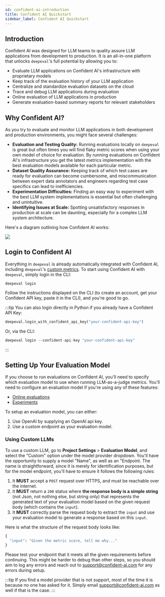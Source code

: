 ```yaml
---
id: confident-ai-introduction
title: Confident AI Quickstart
sidebar_label: Confident AI Quickstart
---
```


## Introduction

Confident AI was designed for LLM teams to quality assure LLM applications from development to production. It is an all-in-one platform that unlocks `deepeval`'s full potential by allowing you to:

- Evaluate LLM applications on Confident AI's infrastructure with proprietary models
- Keep track of the evaluation history of your LLM application
- Centralize and standardize evaluation datasets on the cloud
- Trace and debug LLM applications during evaluation
- Online evaluation of LLM applications in production
- Generate evaluation-based summary reports for relevant stakeholders

## Why Confident AI?

As you try to evaluate and monitor LLM applications in both development and production environments, you might face several challenges:

- **Evaluation and Testing Quality:** Running evaluations locally on `deepeval` is great but often times you will find flaky metric scores when using your own model of choice for evaluation. By running evaluations on Confident AI's infrastructure you get the latest metrics implementation with the best evaluation models available for each particular metric.
- **Dataset Quality Assurance:** Keeping track of which test cases are ready for evaluation can become cumbersome, and miscommunication between expert data annotators and engineers regarding test case specifics can lead to inefficiencies.
- **Experimentation Difficulties:** Finding an easy way to experiment with the best LLM system implementations is essential but often challenging and unintuitive.
- **Identifying Issues at Scale:** Spotting unsatisfactory responses in production at scale can be daunting, especially for a complex LLM system architecture.

Here's a diagram outlining how Confident AI works:

<div
  style={{
    marginTop: "80px",
    marginBottom: "70px",
    display: "flex",
    justifyContent: "center",
  }}
>
  <img
    id="confident-workflow"
    src="https://d2lsxfc3p6r9rv.cloudfront.net/confident-workflow-4.png"
  />
</div>

## Login to Confident AI

Everything in `deepeval` is already automatically integrated with Confident AI, including `deepeval`'s [custom metrics](/docs/metrics-custom). To start using Confident AI with `deepeval`, simply login in the CLI:

```
deepeval login
```

Follow the instructions displayed on the CLI (to create an account, get your Confident API key, paste it in the CLI), and you're good to go.

:::tip
You can also login directly in Python if you already have a Confident API Key:

```python
deepeval.login_with_confident_api_key("your-confident-api-key")
```

Or, via the CLI:

```python
deepeval login --confident-api-key "your-confident-api-key"
```

:::

## Setting Up Your Evaluation Model

If you choose to run evaluations on Confident AI, you'll need to specify which evaluation model to use when running LLM-as-a-judge metrics. You'll need to configure an evaluation model if you're using any of these features:

- [Online evaluations](/confident-ai/confident-ai-llm-monitoring-evaluations)
- [Experiments](/confident-ai/confident-ai-testing-n-evaluation-experiments)

To setup an evaluation model, you can either:

1. Use OpenAI by supplying an OpenAI api key.
2. Use a custom endpoint as your evaluation model.

### Using Custom LLMs

To use a custom LLM, go to **Project Settings** > **Evaluation Model**, and select the "Custom" option under the model provider dropdown. You'll have the opportunity to supply a model "Name", as well as an "Endpoint. The name is straightforward, since it is merely for identification purposes, but for the model endpoint, you'll have to ensure it follows the following rules:

1. It **MUST** accept a `POST` request over HTTPS, and must be reachable over the internet.
2. It **MUST** return a `200` status where **the response body is a simple string** (not Json, not nothing else, but string only) that represents the generated text of your evaluation model based on the given request body (which contains the `input`).
3. It **MUST** correctly parse the request body to extract the `input` and use your evaluation model to generate a response based on this `input`.

Here is what the structure of the request body looks like:

```python
{
  "input": "Given the metric score, tell me why..."
}
```

Please test your endpoint that it meets all the given requirements before continuing. This might be harder to debug than other steps, so you should aim to log any errors and reach out to support@confident-ai.com for any errors during setup.

:::tip
If you find a model provider that is not support, most of the time it is because no one has asked for it. Simply email support@confident-ai.com as well if that is the case.
:::
